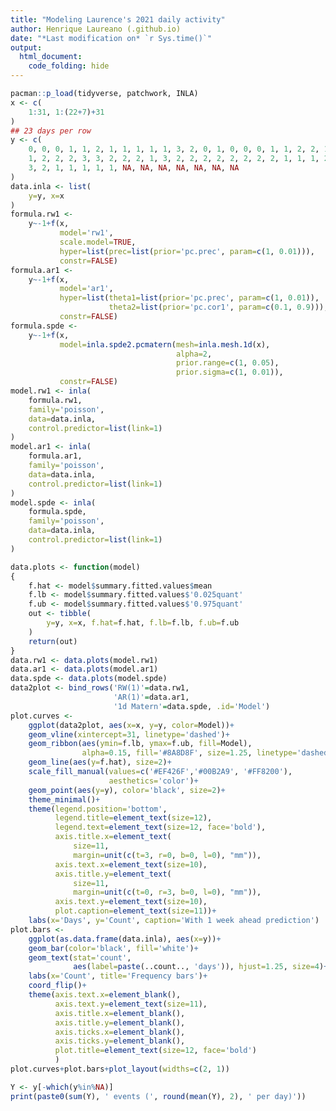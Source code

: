 ```yaml
---
title: "Modeling Laurence's 2021 daily activity"
author: Henrique Laureano (.github.io)
date: "*Last modification on* `r Sys.time()`"
output:
  html_document:
    code_folding: hide
---
```


```r
pacman::p_load(tidyverse, patchwork, INLA)
x <- c(
    1:31, 1:(22+7)+31
)
## 23 days per row
y <- c(
    0, 0, 0, 1, 1, 2, 1, 1, 1, 1, 1, 3, 2, 0, 1, 0, 0, 0, 1, 1, 2, 2, 1, ## 1/23
    1, 2, 2, 2, 3, 3, 2, 2, 2, 1, 3, 2, 2, 2, 2, 2, 2, 2, 2, 1, 1, 1, 2, ## 2/15
    3, 2, 1, 1, 1, 1, 1, NA, NA, NA, NA, NA, NA, NA
)
data.inla <- list(
    y=y, x=x
)
formula.rw1 <-
    y~-1+f(x,
           model='rw1',
           scale.model=TRUE,
           hyper=list(prec=list(prior='pc.prec', param=c(1, 0.01))),
           constr=FALSE)
formula.ar1 <-
    y~-1+f(x,
           model='ar1',
           hyper=list(theta1=list(prior='pc.prec', param=c(1, 0.01)),
                      theta2=list(prior='pc.cor1', param=c(0.1, 0.9))),
           constr=FALSE)
formula.spde <-
    y~-1+f(x,
           model=inla.spde2.pcmatern(mesh=inla.mesh.1d(x),
                                     alpha=2,
                                     prior.range=c(1, 0.05),
                                     prior.sigma=c(1, 0.01)),
           constr=FALSE)
model.rw1 <- inla(
    formula.rw1,
    family='poisson',
    data=data.inla,
    control.predictor=list(link=1)
)
model.ar1 <- inla(
    formula.ar1,
    family='poisson',
    data=data.inla,
    control.predictor=list(link=1)
)
model.spde <- inla(
    formula.spde,
    family='poisson',
    data=data.inla,
    control.predictor=list(link=1)
)
```

```r
data.plots <- function(model)
{
    f.hat <- model$summary.fitted.values$mean
    f.lb <- model$summary.fitted.values$'0.025quant'
    f.ub <- model$summary.fitted.values$'0.975quant'
    out <- tibble(
        y=y, x=x, f.hat=f.hat, f.lb=f.lb, f.ub=f.ub
    )
    return(out)
}
data.rw1 <- data.plots(model.rw1)
data.ar1 <- data.plots(model.ar1)
data.spde <- data.plots(model.spde)
data2plot <- bind_rows('RW(1)'=data.rw1,
                       'AR(1)'=data.ar1,
                       '1d Matern'=data.spde, .id='Model')
plot.curves <-
    ggplot(data2plot, aes(x=x, y=y, color=Model))+
    geom_vline(xintercept=31, linetype='dashed')+
    geom_ribbon(aes(ymin=f.lb, ymax=f.ub, fill=Model),
                alpha=0.15, fill='#8A8D8F', size=1.25, linetype='dashed')+
    geom_line(aes(y=f.hat), size=2)+
    scale_fill_manual(values=c('#EF426F','#00B2A9', '#FF8200'),
                      aesthetics='color')+
    geom_point(aes(y=y), color='black', size=2)+
    theme_minimal()+
    theme(legend.position='bottom',
          legend.title=element_text(size=12),
          legend.text=element_text(size=12, face='bold'), 
          axis.title.x=element_text(
              size=11, 
              margin=unit(c(t=3, r=0, b=0, l=0), "mm")),
          axis.text.x=element_text(size=10), 
          axis.title.y=element_text(
              size=11, 
              margin=unit(c(t=0, r=3, b=0, l=0), "mm")),
          axis.text.y=element_text(size=10),
          plot.caption=element_text(size=11))+
    labs(x='Days', y='Count', caption='With 1 week ahead prediction')
plot.bars <-
    ggplot(as.data.frame(data.inla), aes(x=y))+
    geom_bar(color='black', fill='white')+
    geom_text(stat='count',
              aes(label=paste(..count.., 'days')), hjust=1.25, size=4)+
    labs(x='Count', title='Frequency bars')+
    coord_flip()+
    theme(axis.text.x=element_blank(),
          axis.text.y=element_text(size=11),
          axis.title.x=element_blank(),
          axis.title.y=element_blank(),
          axis.ticks.x=element_blank(), 
          axis.ticks.y=element_blank(), 
          plot.title=element_text(size=12, face='bold')
          )
plot.curves+plot.bars+plot_layout(widths=c(2, 1))
```

```r
Y <- y[-which(y%in%NA)]
print(paste0(sum(Y), ' events (', round(mean(Y), 2), ' per day)'))
```
